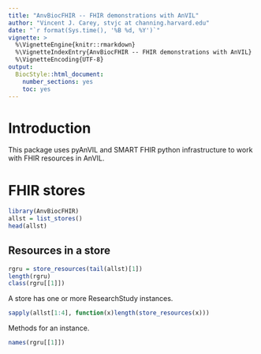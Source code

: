 ```yaml
---
title: "AnvBiocFHIR -- FHIR demonstrations with AnVIL"
author: "Vincent J. Carey, stvjc at channing.harvard.edu"
date: "`r format(Sys.time(), '%B %d, %Y')`"
vignette: >
  %\VignetteEngine{knitr::rmarkdown}
  %\VignetteIndexEntry{AnvBiocFHIR -- FHIR demonstrations with AnVIL}
  %\VignetteEncoding{UTF-8}
output:
  BiocStyle::html_document:
    number_sections: yes
    toc: yes
---
```


# Introduction

This package uses pyAnVIL and SMART FHIR python infrastructure to work with
FHIR resources in AnVIL.

# FHIR stores

```r
library(AnvBiocFHIR)
allst = list_stores()
head(allst)
```

## Resources in a store

```r
rgru = store_resources(tail(allst)[1])
length(rgru)
class(rgru[[1]])
```
A store has one or more ResearchStudy instances.

```r
sapply(allst[1:4], function(x)length(store_resources(x)))
```

Methods for an instance.
```r
names(rgru[[1]])
```
